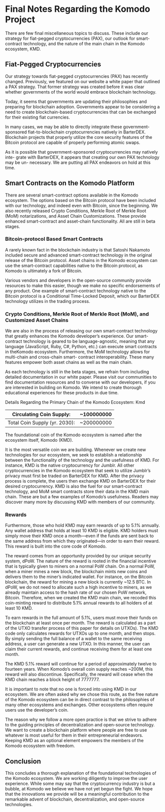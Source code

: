 
# Final Notes Regarding the Komodo Project

There are few final miscellaneous topics to discuss. These include our strategy for
fiat-pegged cryptocurrencies (PAX), our outlook for smart-contract technology, and
the nature of the main chain in the Komodo ecosystem, KMD.

## Fiat-Pegged Cryptocurrencies

Our strategy towards fiat-pegged cryptocurrencies (PAX) has recently changed. Previously, we featured on our website a white paper that outlined a PAX strategy. That
former strategy was created before it was clear whether governments of the world
would embrace blockchain technology.

Today, it seems that governments are updating their philosophies and preparing
for blockchain adoption. Governments appear to be considering a need to create
blockchain-based cryptocurrencies that can be exchanged for their existing fiat currencies.

In many cases, we may be able to directly integrate these government-sponsored
fiat-to-blockchain cryptocurrencies natively in BarterDEX. Blockchain projects that
properly utilize the core security features of the Bitcoin protocol are capable of properly performing atomic swaps.

As it is possible that government-sponsored cryptocurrencies may natively inte-
grate with BarterDEX, it appears that creating our own PAX technology may be un-
necessary. We are putting all PAX endeavors on hold at this time.

## Smart Contracts on the Komodo Platform

There are several smart-contract options available in the Komodo ecosystem. The
options based on the Bitcoin protocol have been included with our technology, and indeed even with Bitcoin, since the beginning. We also recently released Crypto Conditions, Merkle Root of Merkle Root (MoM) notarizations, and Asset Chain Customizations. These provide enhanced smart-contract and asset-chain functionality. All are
still in beta stages.

### Bitcoin-protocol Based Smart Contracts

A rarely known fact in the blockchain industry is that Satoshi Nakamoto included
secure and advanced smart-contract technology in the original release of the Bitcoin
protocol. Asset chains in the Komodo ecosystem can use the smart-contract capabilities native to the Bitcoin protocol, as Komodo is ultimately a fork of Bitcoin.

Various vendors and developers in the open-source community provide resources
to make this easier, though we make no specific endorsements of any product. One
example of smart-contract technology native to the Bitcoin protocol is a Conditional
Time-Locked Deposit, which our BarterDEX technology utilizes in the trading process.

### Crypto Conditions, Merkle Root of Merkle Root (MoM), and Customized Asset Chains

We are also in the process of releasing our own smart-contract technology that
greatly enhances the Komodo developer’s experience. Our smart-contract technology
is geared to be language-agnostic, meaning that any language (JavaScript, Ruby, C#,
Python, etc.) can execute smart contracts in theKomodo ecosystem. Furthermore, the
MoM technology allows for multi-chain and cross-chain smart- contract interoperability. These many features empower both asset chains as well as the main chain.

As each technology is still in the beta stages, we refrain from including detailed
documentation in our white paper. Please visit our communities to find documentation resources and to converse with our developers, if you are interested in building
on Komodo. We intend to create thorough educational experiences for these products
in due time.

Details Regarding the Primary Chain of the Komodo Ecosystem: Kmd

| Circulating Coin Supply:      | \~100000000 |
| ----------------------------- | ----------- |
| Total Coin Supply (yr. 2030): | \~200000000 |

The foundational coin of the Komodo ecosystem is named after the ecosystem itself, Komodo (KMD).

It is the most versatile coin we are building. Whenever we create new technologies
for our ecosystem, we seek to establish a relationship between the functionality of the technology and the usefulness of KMD. For instance, KMD is the native cryptocurrency for Jumblr. All other cryptocurrencies in the Komodo ecosystem that seek
to utilize Jumblr’s privacy must first be traded on BarterDEX for KMD. After the
privacy process is complete, the users then exchange KMD on BarterDEX for their
desired cryptocurrency. KMD is also the fuel for our smart-contract technology, and
MoM smart contracts store their data in the KMD main chain. These are but a few
examples of Komodo’s usefulness. Readers may discover many more by discussing
KMD with members of our community.

### Rewards

Furthermore, those who hold KMD may earn rewards of up to 5.1% annually. Any
wallet address that holds at least 10 KMD is eligible. KMD holders must simply move
their KMD once a month—even if the funds are sent back to the same address from
which they originated—in order to earn their reward. This reward is built into the
core code of Komodo.

The reward comes from an opportunity provided by our unique security system,
dPoW. The nature of the reward is rooted in the financial incentive that is typically
given to miners on a normal PoW chain. On a normal PoW, when a miner mines
a new block, the blockchain mints new coins and delivers them to the miner’s indicated wallet. For instance, on the Bitcoin blockchain, the reward for mining a new
block is currently \~12.5 BTC. In dPoW, we do not need to allocate such a high incentive to miners, as we already maintain access to the hash rate of our chosen PoW
network, Bitcoin. Therefore, when we created the KMD main chain, we recoded this
coin-minting reward to distribute 5.1% annual rewards to all holders of at least 10
KMD.

To earn rewards in the full amount of 5.1%, users must move their funds on the
blockchain at least once per month. The reward is calculated as a part of the UTXO
transfer process of this paper for details on UTXOs). The KMD code only
calculates rewards for UTXOs up to one month, and then stops. By simply sending
the full balance of a wallet to the same receiving address, a user can generate a
new UTXO. In this manner, the user can claim their current rewards, and continue
receiving them for at least one month.

The KMD 5.1% reward will continue for a period of approximately twelve to fourteen years. When Komodo’s overall coin supply reaches \~200M, this reward will also
discontinue. Specifically, the reward will cease when the KMD chain reaches a block
height of 7777777.

It is important to note that no one is forced into using KMD in our ecosystem. We
are often asked why we chose this route, as the free nature of the Komodo ecosystem
can be in direct contrast to the philosophies of many other ecosystems and exchanges.
Other ecosystems often require users use the developer’s coin.

The reason why we follow a more open practice is that we strive to adhere to the
guiding principles of decentralization and open-source technology. We want to create
a blockchain platform where people are free to use whatever is most useful for them
in their entrepreneurial endeavors. Keeping KMD as an optional element empowers
the members of the Komodo ecosystem with freedom.

## Conclusion

This concludes a thorough explanation of the foundational technologies of the Komodo ecosystem. We are working diligently to improve the user experience. While
some may say that the cryptocurrency industry is but a bubble, at Komodo we believe we have not yet begun the fight. We hope that the innovations we provide will be a meaningful contribution to the remarkable advent of blockchain, decentralization,
and open-source technologies.
